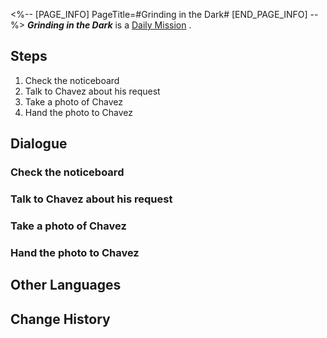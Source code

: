 <%-- [PAGE_INFO]
PageTitle=#Grinding in the Dark#
[END_PAGE_INFO] --%>
{{Stub|Dialogue, characters, and location(s)}}
{{Mission Infobox
|id            = 3011504
|title         = 
|image         = Mission Grinding in the Dark.png
|type          = Daily
|event_name    = 
|chapter       = 
|requirements  = 
|summary       = <!--official mission summary from Fate's Atlas-->
|characters    = <!--characters that appear in this mission-->
|startLocation = <!--location as it intially appears on the mission screen-->
|world         = <!--i.e. Penacony-->
|area          = <!--i.e. A Child's Dream-->
|prev          = 
|next          = 
|exp           = 
|credits       = 5000
|stellarJade   = 
|other         = {{Card List||delim=;}}
}}
'''''Grinding in the Dark''''' is a [[Daily Mission]]<!--in [world]-->.

==Steps==
# Check the noticeboard
# Talk to Chavez about his request
# Take a photo of Chavez
# Hand the photo to Chavez

<!--
==Gameplay Notes==

--><!--
==Trial Character==

-->
==Dialogue==
{{Stub Dialogue}}
===Check the noticeboard===
{{Mission Description|type=daily|location=<!--to be added-->|Go to the noticeboard in the Overworld and see whether the Rightful Rights Society has any new commissions.}}
{{Dialogue Start}}
:{{tx}}
{{Dialogue End}}

===Talk to Chavez about his request===
{{Mission Description|type=daily|location=<!--to be added-->|update|You see that Chavez has issued a commission on the Rightful Rights Society's noticeboard and wants to exercise his rightful rights. Go help Chavez!}}
{{Dialogue Start}}
:{{tx}}
{{Dialogue End}}

===Take a photo of Chavez===
{{Mission Description|type=daily|location=<!--to be added-->|update|You see that Chavez has issued a commission on the Rightful Rights Society's noticeboard and wants to exercise his rightful rights. Go help Chavez!}}
{{Dialogue Start}}
:{{tx}}
{{Dialogue End}}

===Hand the photo to Chavez===
{{Mission Description|type=daily|location=<!--to be added-->|update|You see that Chavez has issued a commission on the Rightful Rights Society's noticeboard and wants to exercise his rightful rights. Go help Chavez!}}
{{Dialogue Start}}
:{{tx}}
{{Dialogue End}}

==Other Languages==
{{Other Languages
|en   = Grinding in the Dark
|zhs  = 躬耕于黑暗
|zht  = 躬耕於黑暗
|ja   = 闇に生きる
|ko   = 우리는 어둠 속에서 움직인다
|es   = Trabajo en las sombras
|fr   = Travailler dans l'ombre
|ru   = Мы действуем во тьме
|th   = ทำงานในความมืด
|vi   = Cày Trong Bóng Tối
|de   = Arbeit im Dunkeln
|id   = Bekerja dalam Kegelapan
|pt   = Grindando na Escuridão
}}

==Change History==
{{Change History|1.0}}
